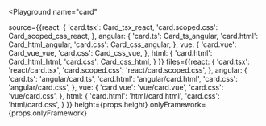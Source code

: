 

<Playground
  name="card"
  
  source={{react: {
             'card.tsx': Card_tsx_react,
             'card.scoped.css': Card_scoped_css_react,
           },
           angular: {
             'card.ts': Card_ts_angular,
             'card.html': Card_html_angular,
             'card.css': Card_css_angular,
           },
           vue: {
             'card.vue': Card_vue_vue,
             'card.css': Card_css_vue,
           },
           html: {
             'card.html': Card_html_html,
             'card.css': Card_css_html,
           }
}}
  files={{react: {
            'card.tsx': 'react/card.tsx',
            'card.scoped.css': 'react/card.scoped.css',
          },
          angular: {
            'card.ts': 'angular/card.ts',
            'card.html': 'angular/card.html',
            'card.css': 'angular/card.css',
          },
          vue: {
            'card.vue': 'vue/card.vue',
            'card.css': 'vue/card.css',
          },
          html: {
            'card.html': 'html/card.html',
            'card.css': 'html/card.css',
          }
}}
  height={props.height}
  onlyFramework={props.onlyFramework}
></Playground>
